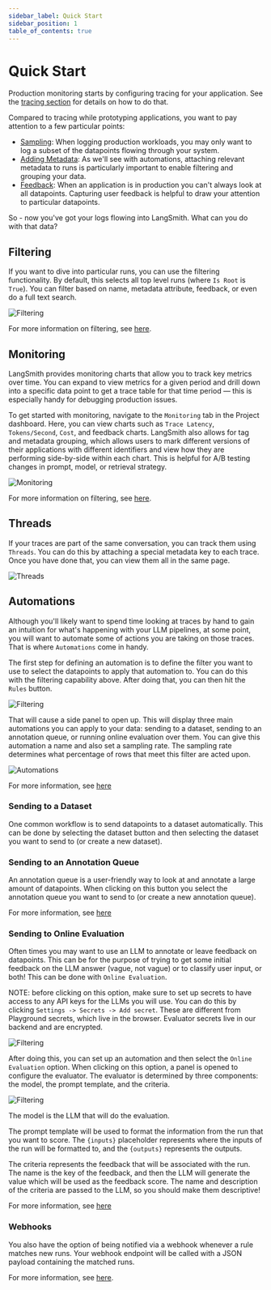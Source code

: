 ```yaml
---
sidebar_label: Quick Start
sidebar_position: 1
table_of_contents: true
---
```


# Quick Start

Production monitoring starts by configuring tracing for your application. See the [tracing section](/tracing) for details on how to do that.

Compared to tracing while prototyping applications, you want to pay attention to a few particular points:

- [Sampling](/tracing/faq/logging_and_viewing#setting-a-sampling-rate-for-tracing): When logging production workloads, you may only want to log a subset of the datapoints flowing through your system.
- [Adding Metadata](/tracing/faq/customizing_trace_attributes#adding-metadata-and-tags-to-traces): As we'll see with automations, attaching relevant metadata to runs is particularly important to enable filtering and grouping your data.
- [Feedback](/tracing/faq/logging_feedback): When an application is in production you can't always look at all datapoints. Capturing user feedback is helpful to draw your attention to particular datapoints.

So - now you've got your logs flowing into LangSmith. What can you do with that data?

## Filtering

If you want to dive into particular runs, you can use the filtering functionality. By default, this selects all top level runs (where `Is Root` is `True`). You can filter based on name, metadata attribute, feedback, or even do a full text search.

![Filtering](static/filter.png)

For more information on filtering, see [here](faq/filter).

## Monitoring

LangSmith provides monitoring charts that allow you to track key metrics over time. You can expand to view metrics for a given period and drill down into a specific data point to get a trace table for that time period — this is especially handy for debugging production issues.

To get started with monitoring, navigate to the `Monitoring` tab in the Project dashboard. Here, you can view charts such as `Trace Latency`, `Tokens/Second`, `Cost`, and feedback charts.
LangSmith also allows for tag and metadata grouping, which allows users to mark different versions of their applications with different identifiers and view how they are performing side-by-side within each chart. This is helpful for A/B testing changes in prompt, model, or retrieval strategy.

![Monitoring](static/monitoring.png)

For more information on filtering, see [here](faq/monitoring).

## Threads

If your traces are part of the same conversation, you can track them using `Threads`. You can do this by attaching a special metadata key to each trace. Once you have done that, you can view them all in the same page.

![Threads](static/convo.png)

## Automations

Although you'll likely want to spend time looking at traces by hand to gain an intuition for what's happening with your LLM pipelines, at some point, you will want to automate some of actions you are taking on those traces. That is where `Automations` come in handy.

The first step for defining an automation is to define the filter you want to use to select the datapoints to apply that automation to. You can do this with the filtering capability above. After doing that, you can then hit the `Rules` button.

![Filtering](static/filter_rule.png)

That will cause a side panel to open up. This will display three main automations you can apply to your data: sending to a dataset, sending to an annotation queue, or running online evaluation over them. You can give this automation a name and also set a sampling rate. The sampling rate determines what percentage of rows that meet this filter are acted upon.

![Automations](static/automations.png)

For more information, see [here](faq/automations)

### Sending to a Dataset

One common workflow is to send datapoints to a dataset automatically. This can be done by selecting the dataset button and then selecting the dataset you want to send to (or create a new dataset).

### Sending to an Annotation Queue

An annotation queue is a user-friendly way to look at and annotate a large amount of datapoints. When clicking on this button you select the annotation queue you want to send to (or create a new annotation queue).

For more information, see [here](faq/annotation_queue)

### Sending to Online Evaluation

Often times you may want to use an LLM to annotate or leave feedback on datapoints. This can be for the purpose of trying to get some initial feedback on the LLM answer (vague, not vague) or to classify user input, or both! This can be done with `Online Evaluation`.

NOTE: before clicking on this option, make sure to set up secrets to have access to any API keys for the LLMs you will use. You can do this by clicking `Settings -> Secrets -> Add secret`. These are different from Playground secrets, which live in the browser. Evaluator secrets live in our backend and are encrypted.

![Filtering](static/secrets.png)

After doing this, you can set up an automation and then select the `Online Evaluation` option. When clicking on this option, a panel is opened to configure the evaluator. The evaluator is determined by three components: the model, the prompt template, and the criteria.

![Filtering](static/evaluator.png)

The model is the LLM that will do the evaluation.

The prompt template will be used to format the information from the run that you want to score. The `{inputs}` placeholder represents where the inputs of the run will be formatted to, and the `{outputs}` represents the outputs.

The criteria represents the feedback that will be associated with the run. The name is the key of the feedback, and then the LLM will generate the value which will be used as the feedback score. The name and description of the criteria are passed to the LLM, so you should make them descriptive!

For more information, see [here](faq/online_evaluation)

### Webhooks

You also have the option of being notified via a webhook whenever a rule matches new runs. Your webhook endpoint will be called with a JSON payload containing the matched runs.

For more information, see [here](faq/webhooks).
